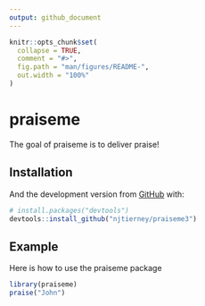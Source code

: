 ```yaml
---
output: github_document
---
```


<!-- README.md is generated from README.Rmd. Please edit that file -->

```r
knitr::opts_chunk$set(
  collapse = TRUE,
  comment = "#>",
  fig.path = "man/figures/README-",
  out.width = "100%"
)
```

# praiseme

<!-- badges: start -->
<!-- badges: end -->

The goal of praiseme is to deliver praise!

## Installation

And the development version from [GitHub](https://github.com/) with:

``` r
# install.packages("devtools")
devtools::install_github("njtierney/praiseme3")
```
## Example

Here is how to use the praiseme package

```r
library(praiseme)
praise("John")
```
